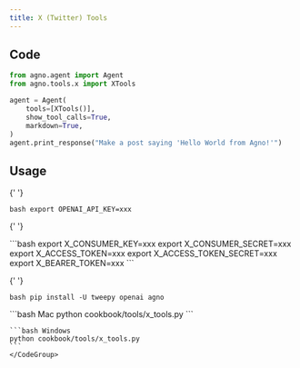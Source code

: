 ```yaml
---
title: X (Twitter) Tools
---
```


## Code

```python cookbook/tools/x_tools.py
from agno.agent import Agent
from agno.tools.x import XTools

agent = Agent(
    tools=[XTools()],
    show_tool_calls=True,
    markdown=True,
)
agent.print_response("Make a post saying 'Hello World from Agno!'")
```

## Usage

<Steps>
  <Snippet file="create-venv-step.mdx" />

{' '}

<Step title="Set your API key">```bash export OPENAI_API_KEY=xxx ```</Step>

{' '}

<Step title="Set your X credentials">
  ```bash export X_CONSUMER_KEY=xxx export X_CONSUMER_SECRET=xxx export X_ACCESS_TOKEN=xxx export
  X_ACCESS_TOKEN_SECRET=xxx export X_BEARER_TOKEN=xxx ```
</Step>

{' '}

<Step title="Install libraries">```bash pip install -U tweepy openai agno ```</Step>

  <Step title="Run Agent">
    <CodeGroup>
    ```bash Mac
    python cookbook/tools/x_tools.py
    ```

    ```bash Windows
    python cookbook/tools/x_tools.py
    ```
    </CodeGroup>

  </Step>
</Steps>
